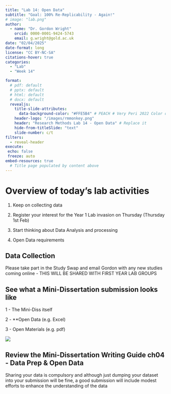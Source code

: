 ```yaml
---
title: "Lab 14: Open Data"
subtitle: "Goal: 100% Re-Replicability - Again!"
# image: "lab.png"
author: 
  - name: "Dr. Gordon Wright"
    orcid: 0000-0001-9424-5743
    email: g.wright@gold.ac.uk
date: "02/04/2025"
date-format: long
license: "CC BY-NC-SA"
citations-hover: true
categories: 
  - "Lab"
  - "Week 14"

format: 
  # pdf: default
  # pptx: default
  # html: default
  # docx: default
  revealjs: 
    title-slide-attributes: 
      data-background-color: "#FFE5B4" # PEACH # Very Peri 2022 Color of the year
    header-logo: "/images/rmmonkey.png"
    header: "Research Methods Lab 14 - Open Data" # Replace it
    hide-from-titleSlide: "text"
    slide-number: c/t
filters:
  - reveal-header
execute:
 echo: false
 freeze: auto
embed-resources: true
  # Title page populated by content above
---
```


# Overview of today's lab activities

1.  Keep on collecting data

2.  Register your interest for the Year 1 Lab invasion on Thursday
    (Thursday 1st Feb)

3.  Start thinking about Data Analysis and processing

4.  Open Data requirements

## Data Collection

Please take part in the Study Swap and email Gordon with any new studies
coming online - THIS WILL BE SHARED WITH FIRST YEAR LAB GROUPS

## See what a Mini-Dissertation submission looks like

1 - The Mini-Diss itself

2 - \*\*Open Data (e.g. Excel)

3 - Open Materials (e.g. pdf)

![](images/O6.png)

## Review the Mini-Dissertation Writing Guide ch04 - Data Prep & Open Data

Sharing your data is compulsory and although just dumping your dataset
into your submission will be fine, a good submission will include modest
efforts to enhance the understanding of the data
